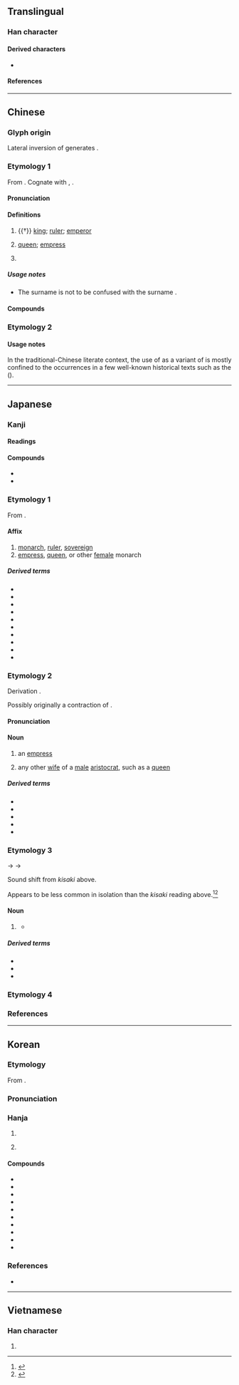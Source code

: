 {{also|後}}
{{character info}}
==Translingual==
{{stroke order|type=animate}}

===Han character===
{{Han char|rn=30|rad=口|as=03|sn=6|four=72261|canj=HMR|ids=⿸𠂋口}}

====Derived characters====
*{{l|mul|[[垢]]}}

====References====
{{Han ref|kx=0176.010|dkj=03298|dj=0393.010|hdz=10580.010|uh=540E}}

----

==Chinese==
{{zh-wp|zh:后|en:Hou (title)}}
{{zh-wp|zh:后姓}}

===Glyph origin===
{{Han etym}}
Lateral inversion of {{lang|zh|后}} generates {{och-l|司}}.

===Etymology 1===
{{zh-forms}}

From {{inh|zh|sit-pro|*m/s-gaw||head}}. Cognate with {{cog|bo|གོ||head; headman}}, {{m|bo|མགོ||head, top, beginning}}.

====Pronunciation====
{{zh-pron
|m=hòu
|ma=y
|c=hau6
|h=pfs=heu
|md=hâiu
|mn=hiō/qz:hiǒ/hō͘
|mn-t=hou6
|w=3hheu
|mc=y
|oc=y
|cat=n
}}

====Definitions====
{{zh-hanzi}}

# {{†}} [[king]]; [[ruler]]; [[emperor]]
# {{zh-no-solo}} [[queen]]; [[empress]]
#: {{zh-x|王后|queen}}
# {{surname|zh}}

=====Usage notes=====
* The surname {{l|zh|后}} is not to be confused with the surname {{l|zh|後}}.

====Compounds====
{{zh-der|仙后座|元后|后冠|后土|后妃|后帝|后座|后王|后皇|后稷|后羿|后羿射日|后辛|后辟|后里|夏后氏|大天后宮|天后|太后|太皇太后|川后|影后|慈安太后|慈禧太后|武后|母后|王后|甄后|皇后|皇天后土|皇太后|稱王封后|竇太后|群后|蕭太后|西后|西太后|賀后罵殿|賈后|韋后|風后|馬后練服|齊后破環}}

===Etymology 2===
{{zh-see|後|svt}}

====Usage notes====
In the traditional-Chinese literate context, the use of {{m-self|zh|后}} as a variant of {{zh-l|*後}} is mostly confined to the occurrences in a few well-known historical texts such as the ''{{w|Great Learning}}'' ({{lang|zh|《大學》}}).

----

==Japanese==

===Kanji===
{{ja-kanji|grade=6|rs=口03}}

====Readings====
{{ja-readings
|goon=ぐ
|kanon=こう
|kanyoon=ご, ごう
|kun=きさき-
}}

====Compounds====
* {{ja-r|皇%后|こう%ぐう}}
* {{ja-r|大后|コニオルク}}

===Etymology 1===
{{ja-kanjitab|yomi=kanon|こう}}

From {{der|ja|ltc|sort=こう|-}} {{ltc-l|后}}.

====Affix====
{{ja-pos|affix|こう}}

# [[monarch]], [[ruler]], [[sovereign#Noun|sovereign]]
# [[empress]], [[queen]], or other [[female]] monarch

=====Derived terms=====
{{der-top3}}
* {{ja-r|后%稷|こう%しょく}}
* {{ja-r|后%妃|こう%ひ}}
* {{ja-r|王%后|おう%こう}}
* {{ja-r|皇%后|こう%ごう}}
* {{ja-r|皇%太%后|こう%たい%ごう}}
* {{ja-r|三%后|さん%ごう}}
* {{ja-r|准%后|じゅ%ごう}}
* {{ja-r|太%后|たい%こう}}
* {{ja-r|母%后|ぼ%こう}}
* {{ja-r|立%后|りっ%こう}}
{{der-bottom}}

===Etymology 2===
{{ja-kanjitab|yomi=k|きさき|alt=妃}}
Derivation {{unk|ja|nocap=1|sort=きさき}}.

Possibly originally a contraction of {{m|ja|[[君]][[幸]]|tr=kimi saki|lit=[[lordly]] [[good]] [[fortune]]}}. {{rfv-etym|ja}}

====Pronunciation====
{{ja-pron|きさき|acc=2|acc2=0|acc_ref=DJR|acc2_ref=DJR}}

====Noun====
{{ja-noun|きさき}}

# an [[empress]]
#: {{syn|ja|皇后|tr=kōgō}}
# any other [[wife]] of a [[male]] [[aristocrat]], such as a [[queen]]

=====Derived terms=====
{{der-top3}}
* {{ja-r|后がね|きさきがね}}
* {{ja-r|后の宮|きさき の みや}}
* {{ja-r|后%腹|きさき%ばら}}
* {{ja-r|大%后|おお%きさき}}
* {{ja-r|母%后|はは%きさき}}
{{der-bottom}}

===Etymology 3===
{{ja-kanjitab|yomi=i|きさい|alt=皇后}}
{{IPAchar|/kisaki/}} → {{IPAchar|/kisaĩ/}} → {{IPAchar|/kisai/}}

Sound shift from ''kisaki'' above.

Appears to be less common in isolation than the ''kisaki'' reading above.<ref name="KDJ">{{R:Kokugo Dai Jiten}}</ref><ref name="DJR">{{R:Daijirin}}</ref>

====Noun====
{{ja-noun|きさい}}

# {{lb|ja|uncommon|archaic}} {{n-g|Same as {{m|ja||きさき|tr=kisaki}} above}}
#* {{RQ:Genji|47}}
#*: {{ja-usex
|「もし、世の中%移りて、帝・'''后'''の、思しおきつるままにも、おはしまさば...」
|「もし、よのなか% うつりて、みかど・'''きさい'''の、おぼし-おきつる まま にも、おはしまさば...」|rom=“Moshi, yononaka utsurite, mikado, '''kisai''' no, oboshi-okitsuru mama ni mo, owashimasaba...”}}

=====Derived terms=====
* {{ja-r|后の宮|きさい の みや}}
* {{ja-r|后%腹|きさい%ばら}}
* {{ja-r|大%后|おお%きさい}}

===Etymology 4===
{{ja-kanjitab|yomi=kanyo|ご}}
{{ja-see-kango|後}}

===References===
<references/>

----

==Korean==

===Etymology===
From {{der|ko|ltc|sort=후|-}} {{ltc-l|后|id=2}}. 

{{collapse|
* {{hanja-dongguk|ᅘᅮᇢ〮|hhwúw}}
* {{hanja-hunmong|후〯|hwǔ|人類#중01A}}
|Historical readings
|bg=#FFFFFF}}

===Pronunciation===
{{ko-hanja-pron|후}}

===Hanja===
{{ko-hanja-search}}
{{ko-hanja|임금|후}}

# {{hanja form of|후|[[ruler]]; [[monarch]]}}
# {{lb|ko|suffix}} {{hanja form of|후|[[queen]]; [[empress]]}}

====Compounds====
{{der-top3|Compounds}}
* {{ko-l|후궁|后宮}}
* {{ko-l|후비|后妃}}
* {{ko-l|^후직|后稷}}
* {{ko-l|후토|后土}}
* {{ko-l|곤후|坤后}}
* {{ko-l|왕후|王后}}
* {{ko-l|태후|太后}}
* {{ko-l|황후|皇后}}
* {{ko-l|황태후|皇太后}}
* {{ko-l|태황태후|太皇太后}}
{{der-bottom}}

===References===
* {{R:hanjadoc|1092}}

----

==Vietnamese==

===Han character===
{{vi-readings|reading=hậu|rs=口03}}

# {{rfdef|vi}}
